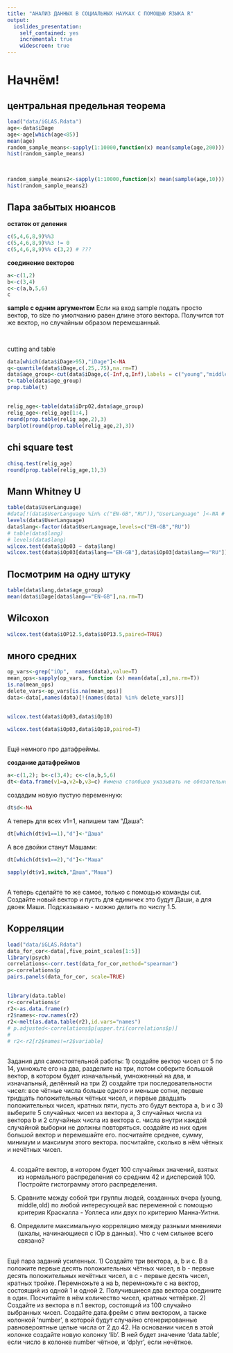 ```yaml
---
title: "АНАЛИЗ ДАННЫХ В СОЦИАЛЬНЫХ НАУКАХ С ПОМОЩЬЮ ЯЗЫКА R"
output: 
  ioslides_presentation:
    self_contained: yes
    incremental: true
    widescreen: true
---
```


# Начнём!

## центральная предельная теорема

```r
load("data/iGLAS.Rdata")
age<-data$iDage
age<-age[which(age<85)]
mean(age)
random_sample_means<-sapply(1:10000,function(x) mean(sample(age,200)))
hist(random_sample_means)



```

##

```r
random_sample_means2<-sapply(1:10000,function(x) mean(sample(age,10)))
hist(random_sample_means2)
```


## Пара забытых нюансов

**остаток от деления**

```r
c(5,4,6,8,9)%%3
c(5,4,6,8,9)%%3 != 0
c(5,4,6,8,9)%% c(3,2) # ???

```

**соединение векторов**


```r
a<-c(1,2)
b<-c(3,4)
c<-c(a,b,5,6)
c
```
**sample с одним аргументом**
Если на вход sample подать просто вектор, то size по умолчанию равен длине этого вектора. Получится тот же вектор, но случайным образом перемешанный. 

```r

```
##
cutting and table
```r
data[which(data$iDage>95),"iDage"]<-NA
q<-quantile(data$iDage,c(.25,.75),na.rm=T)
data$age_group<-cut(data$iDage,c(-Inf,q,Inf),labels = c("young","middle","old"),right=F)
t<-table(data$age_group)
prop.table(t)

```


##

```r
relig_age<-table(data$iDrp02,data$age_group)
relig_age<-relig_age[1:4,]
round(prop.table(relig_age,2),3)
barplot(round(prop.table(relig_age,2),3))
```


## chi square test

```r
chisq.test(relig_age)
round(prop.table(relig_age,1),3)
```

## Mann Whitney U

```r
table(data$UserLanguage)
#data[!(data$UserLanguage %in% c("EN-GB","RU")),"UserLanguage" ]<-NA # не сработало. :-)
levels(data$UserLanguage)
data$lang<-factor(data$UserLanguage,levels=c("EN-GB","RU"))
# table(data$lang)
# levels(data$lang)
wilcox.test(data$iOp03 ~ data$lang)
wilcox.test(data$iOp03[data$lang=="EN-GB"],data$iOp03[data$lang=="RU"])

```

## Посмотрим на одну штуку

```r
table(data$lang,data$age_group)
mean(data$iDage[data$lang=="EN-GB"],na.rm=T)
```

## Wilcoxon


```r
wilcox.test(data$iOP12.5,data$iOP13.5,paired=TRUE)
```

## много средних

```r
op_vars<-grep("iOp",  names(data),value=T)
mean_ops<-sapply(op_vars, function (x) mean(data[,x],na.rm=T))
is.na(mean_ops)
delete_vars<-op_vars[is.na(mean_ops)]
data<-data[,names(data)[!(names(data) %in% delete_vars)]]
```
## 

```r
wilcox.test(data$iOp03,data$iOp10)

wilcox.test(data$iOp03,data$iOp10,paired=T)
```


##
Ещё немного про датафреймы. 

**создание датафреймов**

```r
a<-c(1,2); b<-c(3,4); c<-c(a,b,5,6)
dt<-data.frame(v1=a,v2=b,v3=c) #имена столбцов указывать не обязательно, но можно
```
создадим новую пустую переменную:
```r
dt$d<-NA
```
А теперь для всех v1=1, напишем там "Даша":
```r
dt[which(dt$v1==1),"d"]<-"Даша"
```
А все двойки станут Машами:
```r
dt[which(dt$v1==2),"d"]<-"Маша"
```
```r
sapply(dt$v1,switch,"Даша","Маша")
```


##

А теперь сделайте то же самое, только с помощью команды cut. Создайте новый вектор и пусть для единичек это будут Даши, а для двоек Маши. Подсказываю - можно делить по числу 1.5. 

## Корреляции
```r
load("data/iGLAS.Rdata")
data_for_cor<-data[,five_point_scales[1:5]]
library(psych)
correlations<-corr.test(data_for_cor,method="spearman")
p<-correlations$p
pairs.panels(data_for_cor, scale=TRUE)
```

##

```r
library(data.table)
r<-correlations$r
r2<-as.data.frame(r)
r2$names<-row.names(r2)
r2<-melt(as.data.table(r2),id.vars="names")
# p.adjusted<-correlations$p[upper.tri(correlations$p)]
# 
# r2<-r2[r2$names!=r2$variable]

```



##
Задания для самостоятельной работы:
1) создайте вектор чисел от 5 по 14, умножьте его на два, разделите на три, потом соберите большой вектор, в котором будет изначальный, умноженный на два, и изначальный, делённый на три
2) создайте три последовательности чисел: все чётные числа больше одного и меньше сотни, первые тридцать положительных чётных чисел, и первые двадцать положительных чисел, кратных пяти, пусть это будут вектора a, b и c
3) выберите 5 случайных чисел из вектора а, 3 случайных числа из вектора b и 2 случайных числа из вектора c. числа внутри каждой случайной выборки не должны повторяться. создайте из них один большой вектор и перемешайте его. посчитайте среднее, сумму, минимум и максимум этого вектора. посчитайте, сколько в нём чётных и нечётных чисел.

##

4) создайте вектор, в котором будет 100 случайных значений, взятых из нормального распределения со средним 42 и дисперсией 100. Постройте гистограмму этого распределения.

5) Сравните между собой три группы людей, созданных вчера (young, middle,old) по любой интересующей вас переменной с помощью критерия Краскалла - Уоллеса или двух по критерию Манна-Уитни.

6) Определите максимальную корреляцию между разными мнениями (шкалы, начинающиеся с iOp в данных). Что с чем сильнее всего связано? 




##
Ещё пара заданий усиленных. 
1) Создайте три вектора, a, b и c. В a положите первые десять положительных чётных чисел, в b - первые десять положительных нечётных чисел, в c - первые десять чисел, кратных тройке. Перемножьте a на b, перемножьте c на вектор, состоящий из одной 1 и одной 2. Получившиеся два вектора соедините в один. Посчитайте в нём количество чисел, кратных четвёрке.
2) Создайте из вектора в п.1 вектор, состоящий из 100 случайно выбранных чисел. Создайте дата.фрейм с этим вектором, а также колонкой 'number', в которой будут случайно сгенерированные равновероятные целые числа от 2 до 42. На основании чисел в этой колонке создайте новую колонку 'lib'. В ней будет значение 'data.table', если число в колонке number чётное, и 'dplyr', если нечётное.
